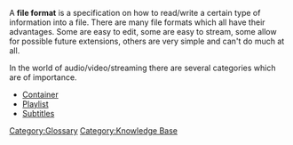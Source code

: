 A '''file format''' is a specification on how to read/write a certain type of information into a file. There are many file formats which all have their advantages. Some are easy to edit, some are easy to stream, some allow for possible future extensions, others are very simple and can't do much at all.

In the world of audio/video/streaming there are several categories which are of importance.

* [[Container]]
* [[Playlist]]
* [[Subtitles]]

[[Category:Glossary]]
[[Category:Knowledge Base]]